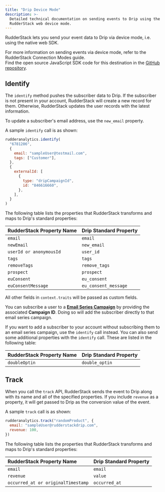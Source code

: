 ```yaml
---
title: "Drip Device Mode"
description: >-
  Detailed technical documentation on sending events to Drip using the
  RudderStack web device mode.
---
```


RudderStack lets you send your event data to Drip via device mode, i.e. using the native web SDK.

<div class="infoBlock">
For more information on sending events via device mode, refer to the <Link to="/destinations/rudderstack-connection-modes/">RudderStack Connection Modes</Link> guide.
</div>

<div class="infoBlock">
Find the open source JavaScript SDK code for this destination in the <a href="https://github.com/rudderlabs/rudder-sdk-js/tree/production/src/integrations/Drip">GitHub repository</a>.
</div>

## Identify

The `identify` method pushes the subscriber data to Drip. If the subscriber is not present in your account, RudderStack will create a new record for them. Otherwise, RudderStack updates the user records with the latest information.

<div class="infoBlock">
To update a subscriber's email address, use the <code class="inline-code">new_email</code> property.
</div>

A sample `identify` call is as shown:

```javascript
rudderanalytics.identify(
  "6781206",
  {
    email: "sampleUser@testmail.com",
    tags: ["Customer"],
  },
  {
    externalId: [
      {
        type: "dripCampaignId",
        id: "846616660",
      },
    ],
  }
)
```

The following table lists the properties that RudderStack transforms and maps to Drip's standard properties:

| **RudderStack Property Name** | **Drip Standard Property** |
| :---------------------------- | :------------------------- |
| `email`                       | `email`                    |
| `newEmail`                    | `new_email`                |
| `userId or anonymousId`       | `user_id`                  |
| `tags`                        | `tags`                     |
| `removeTags`                  | `remove_tags`              |
| `prospect`                    | `prospect`                 |
| `euConsent`                   | `eu_consent`               |
| `euConsentMessage`            | `eu_consent_message`       |

<div class="infoBlock">
All other fields in <code class="inline-code">context.traits</code> will be passed as custom fields.
</div>

You can subscribe a user to a [**Email Series Campaign**](https://www.drip.com/learn/docs/guides/overview-of-drip) by providing the associated **Campaign ID**. Doing so will add the subscriber directly to that email series campaign.

If you want to add a subscriber to your account without subscribing them to an email series campaign, use the `identify` call instead. You can also send some additional properties with the `identify` call. These are listed in the following table:

| **RudderStack Property Name** | **Drip Standard Property** |
| :---------------------------- | :------------------------- |
| `doubleOptin`                 | `double_optin`             |

## Track

When you call the `track` API, RudderStack sends the event to Drip along with its name and all of the specified properties. If you include `revenue` as a property, it will get passed to Drip as the conversion value of the event.

A sample `track` call is as shown:

```javascript
rudderanalytics.track("randomProduct", {
  email: "sampleUser@rudderstackdrip.com",
  revenue: 100,
})
```

The following table lists the properties that RudderStack transforms and maps to Drip's standard properties:

| **RudderStack Property Name**      | **Drip Standard Property** |
| :--------------------------------- | :------------------------- |
| `email`                            | `email`                    |
| `revenue`                          | `value`                    |
| `occurred_at or originalTimestamp` | `occurred_at`              |


